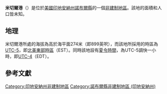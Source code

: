 {{noteTA
|G1=USState
|G2=地名
|G3=Unit
}}
{{Infobox settlement
|official_name            = 米切爾港
|native_name = Port Mitchell
|settlement_type          = [[非建制地區|非建制地區]]
|image_skyline            = 
|imagesize                = 
|pushpin_map              = USA Indiana
|pushpin_label            = 米切爾港
|pushpin_label_position   = top
|pushpin_map_caption      = 米切爾港在印地安納州的位置
|subdivision_type         = [[世界政區索引|國家]]
|subdivision_type1        = [[美国州份|州份]]
|subdivision_type2        = [[印地安納州行政区划|縣]]
|subdivision_name         = [[美国|美国]]
|subdivision_name1        = [[印地安納州|印地安納州]]
|subdivision_name2        = [[諾布爾縣_(印地安納州)|諾布爾縣]]
|elevation_ft             = 899
|elevation_m              = 274
|area_total_km2           = 
|area_total_sq_mi         = 
|area_land_km2            = 
|area_land_sq_mi          = 
|area_water_km2           = 
|area_water_sq_mi         = 
|population_as_of         = 2010
|population_footnotes     = 
|population_total         = 
|population_metro         = 
|population_density_km2   = auto
|population_density_sq_mi = auto
|timezone                 = [[北美东部时区|北美东部时区]]
|utc_offset               = -5
|coordinates              = {{coord|41|21|43|N|85|26|20|W|display=inline,title}}
| coor_pinpoint           = 
| coordinates_footnotes   = 
|timezone_DST             = EDT
|utc_offset_DST           = -4
|postal_code_type         = [[美國郵區編號|郵區編號]]
|postal_code              = 46701
|area_code                = {{link-en|电话区号260|Area code 260|260}}
|blank_name = [[地名信息系统|GNIS ID]]
|blank_info = 450580<ref name="GNIS">{{cite gnis|450580|Port Mitchell}}</ref>
}}
'''米切爾港'''（{{lang-en|Port Mitchell}}）是位於[[美國|美國]][[印地安納州|印地安納州]][[諾布爾縣_(印地安納州)|諾布爾縣]]的一個[[非建制地區|非建制地區]]。該地的面積和人口皆未知。

== 地理 ==
米切爾港所處的海拔為高於海平面274米（即899英呎），而該地所採用的時區為[[UTC-5|UTC-5]]，即[[北美東部時區|北美東部時區]]（EST）。同時該地設有[[夏令時間|夏令時間]]，為UTC-5調快一小時，即[[UTC-4|UTC-4]]（EDT）。

== 參考文獻 ==
{{reflist}}

{{諾布爾縣 (印地安納州)}}

{{DEFAULTSORT:Port Mitchell}}
[[Category:印地安納州非建制地區|Category:印地安納州非建制地區]]
[[Category:諾布爾縣非建制地區_(印地安納州)|Category:諾布爾縣非建制地區 (印地安納州)]]

{{Indiana-geo-stub}}